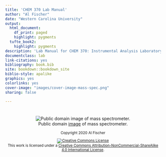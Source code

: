```yaml
---
title: 'CHEM 370 Lab Manual'
author: "Al Fischer"
date: "Western Carolina University"
output:
  html_document:
    df_print: paged
    highlight: pygments
  tufte_book2:
    highlight: pygments
description: 'Lab Manual for CHEM 370: Instrumental Analysis Laboratory'
documentclass: lab
link-citations: yes
bibliography: book.bib
site: bookdown::bookdown_site
biblio-style: apalike
graphics: yes
colorlinks: yes
cover-image: "images/cover-image-mass-spec.png"
sharing: false

---
```


# {-}

<center>

![Public domain [image](https://commons.wikimedia.org/wiki/File:Mass_Spectrometer_Schematic.svg#/media/File:Mass_Spectrometer_Schematic.svg) of mass spectrometer.](images/cover-image-mass-spec.png)

<small>

Copyright 2020 Al Fischer

<a rel="license" href="http://creativecommons.org/licenses/by-nc-sa/4.0/"><img alt="Creative Commons License" style="border-width:0" src="https://i.creativecommons.org/l/by-nc-sa/4.0/88x31.png" /></a><br />This work is licensed under a <a rel="license" href="http://creativecommons.org/licenses/by-nc-sa/4.0/">Creative Commons Attribution-NonCommercial-ShareAlike 4.0 International License</a>.

</small>


</center>

